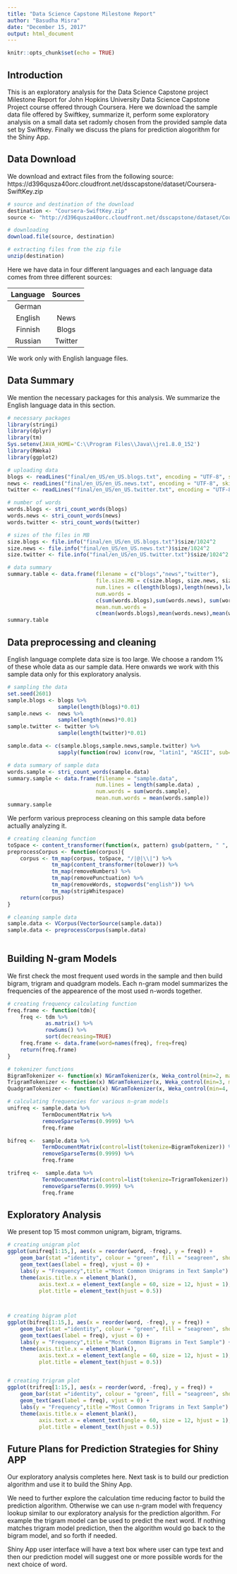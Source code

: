 ---
title: "Data Science Capstone Milestone Report"
author: "Basudha Misra"
date: "December 15, 2017"
output: html_document
---

```{r setup, include=FALSE}
knitr::opts_chunk$set(echo = TRUE)
```

## Introduction

This is an exploratory analysis for the Data Science Capstone project Milestone Report for John Hopkins University Data Science Capstone Project course offered through Coursera. Here we download the sample data file offered by Swiftkey, summarize it, perform some exploratory analysis on a small data set radomly chosen from the provided sample data set by Swiftkey. Finally we discuss the plans for prediction alogorithm for the Shiny App.

## Data Download

We download and extract files from the following source: https://d396qusza40orc.cloudfront.net/dsscapstone/dataset/Coursera-SwiftKey.zip

```{r download,eval = F}

# source and destination of the download
destination <- "Coursera-SwiftKey.zip"
source <- "http://d396qusza40orc.cloudfront.net/dsscapstone/dataset/Coursera-SwiftKey.zip"

# downloading
download.file(source, destination)

# extracting files from the zip file
unzip(destination)

```

Here we have data in four different languages and each language data comes from three different sources:

| Language   | Sources   |
|:---------: | :-------:|
|German   |          |     
|English  | News     |   
|Finnish  | Blogs    |
|Russian  | Twitter  |

We work only with English language files.

## Data Summary

We mention the necessary packages for this analysis. We summarize the English language data in this section.

```{r packages, results='hide', message=FALSE, warning=FALSE}

# necessary packages
library(stringi)
library(dplyr)
library(tm)
Sys.setenv(JAVA_HOME='C:\\Program Files\\Java\\jre1.8.0_152')
library(RWeka)
library(ggplot2)

```

```{r upload}

# uploading data
blogs <- readLines("final/en_US/en_US.blogs.txt", encoding = "UTF-8", skipNul = TRUE, warn = FALSE)
news <- readLines("final/en_US/en_US.news.txt", encoding = "UTF-8", skipNul = TRUE, warn = FALSE)
twitter <- readLines("final/en_US/en_US.twitter.txt", encoding = "UTF-8", skipNul = TRUE, warn = FALSE)

```
 
```{r summary}

# number of words
words.blogs <- stri_count_words(blogs)
words.news <- stri_count_words(news)
words.twitter <- stri_count_words(twitter)

# sizes of the files in MB
size.blogs <- file.info("final/en_US/en_US.blogs.txt")$size/1024^2
size.news <- file.info("final/en_US/en_US.news.txt")$size/1024^2
size.twitter <- file.info("final/en_US/en_US.twitter.txt")$size/1024^2

# data summary
summary.table <- data.frame(filename = c("blogs","news","twitter"),
                            file.size.MB = c(size.blogs, size.news, size.twitter),
                            num.lines = c(length(blogs),length(news),length(twitter)),
                            num.words =   
                            c(sum(words.blogs),sum(words.news), sum(words.twitter)),
                            mean.num.words = 
                            c(mean(words.blogs),mean(words.news),mean(words.twitter)))
summary.table

```

## Data preprocessing and cleaning

English language complete data size is too large. We choose a random 1% of these whole data as our sample data. Here onwards we work with this sample data only for this exploratory analysis. 
 
```{r sampling}

# sampling the data
set.seed(2601)
sample.blogs <- blogs %>%
                sample(length(blogs)*0.01)
sample.news <-  news %>%
                sample(length(news)*0.01) 
sample.twitter <- twitter %>%
                sample(length(twitter)*0.01) 

sample.data <- c(sample.blogs,sample.news,sample.twitter) %>%
                sapply(function(row) iconv(row, "latin1", "ASCII", sub=""))

# data summary of sample data
words.sample <- stri_count_words(sample.data)
summary.sample <- data.frame(filename = "sample.data",
                            num.lines = length(sample.data) ,
                            num.words = sum(words.sample),
                            mean.num.words = mean(words.sample))
summary.sample

```

We perform various preprocess cleaning on this sample data before actually analyzing it. 

```{r preprocessing }

# creating cleaning function
toSpace <- content_transformer(function(x, pattern) gsub(pattern, " ", x))
preprocessCorpus <- function(corpus){
    corpus <- tm_map(corpus, toSpace, "/|@|\\|") %>%
              tm_map(content_transformer(tolower)) %>%
              tm_map(removeNumbers) %>%
              tm_map(removePunctuation) %>%
              tm_map(removeWords, stopwords("english")) %>%
              tm_map(stripWhitespace) 
    return(corpus)
}

# cleaning sample data
sample.data <- VCorpus(VectorSource(sample.data))
sample.data <- preprocessCorpus(sample.data)
 

```

## Building N-gram Models

We first check the most frequent used words in the sample and then build bigram, trigram and quadgram models. Each n-gram model summarizes the frequencies of the appearence of the most used n-words together.


```{r ngrammodel }

# creating frequency calculating function
freq.frame <- function(tdm){
    freq <- tdm %>%
            as.matrix() %>%
            rowSums() %>%
            sort(decreasing=TRUE)
    freq.frame <- data.frame(word=names(freq), freq=freq)
    return(freq.frame)
}

# tokenizer functions
BigramTokenizer <- function(x) NGramTokenizer(x, Weka_control(min=2, max=2))
TrigramTokenizer <- function(x) NGramTokenizer(x, Weka_control(min=3, max=3))
QuadgramTokenizer <- function(x) NGramTokenizer(x, Weka_control(min=4, max=4))

# calculating frequencies for various n-gram models
unifreq <- sample.data %>%
           TermDocumentMatrix %>% 
           removeSparseTerms(0.9999) %>%
           freq.frame

bifreq <-  sample.data %>%
           TermDocumentMatrix(control=list(tokenize=BigramTokenizer)) %>%
           removeSparseTerms(0.9999) %>%
           freq.frame

trifreq <-  sample.data %>%
           TermDocumentMatrix(control=list(tokenize=TrigramTokenizer)) %>%
           removeSparseTerms(0.9999) %>%
           freq.frame

```

## Exploratory Analysis

We present top 15 most common unigram, bigram, trigrams.

```{r plots }

# creating unigram plot
ggplot(unifreq[1:15,], aes(x = reorder(word, -freq), y = freq)) +
    geom_bar(stat ="identity", colour = "green", fill = "seagreen", show.legend = F) +
    geom_text(aes(label = freq), vjust = 0) +
    labs(y = "Frequency",title ="Most Common Unigrams in Text Sample") +
    theme(axis.title.x = element_blank(), 
          axis.text.x = element_text(angle = 60, size = 12, hjust = 1),
          plot.title = element_text(hjust = 0.5)) 



# creating bigram plot
ggplot(bifreq[1:15,], aes(x = reorder(word, -freq), y = freq)) +
    geom_bar(stat ="identity", colour = "green", fill = "seagreen", show.legend = F) +
    geom_text(aes(label = freq), vjust = 0) +
    labs(y = "Frequency",title ="Most Common Bigrams in Text Sample") +
    theme(axis.title.x = element_blank(), 
          axis.text.x = element_text(angle = 60, size = 12, hjust = 1),
          plot.title = element_text(hjust = 0.5)) 


# creating trigram plot
ggplot(trifreq[1:15,], aes(x = reorder(word, -freq), y = freq)) +
    geom_bar(stat ="identity", colour = "green", fill = "seagreen", show.legend = F) +
    geom_text(aes(label = freq), vjust = 0) +
    labs(y = "Frequency",title ="Most Common Trigrams in Text Sample") +
    theme(axis.title.x = element_blank(), 
          axis.text.x = element_text(angle = 60, size = 12, hjust = 1),
          plot.title = element_text(hjust = 0.5)) 

```


## Future Plans for Prediction Strategies for Shiny APP

Our exploratory analysis completes here. Next task is to build our prediction algorithm and use it to build the Shiny App.

We need to further explore the calculation time reducing factor to build the prediction algorithm. Otherwise we can use n-gram model with frequency lookup similar to our exploratory analysis for the prediction algorithm. For example the trigram model can be used to predict the next word. If nothing matches trigram model prediction, then the algorithm would go back to the bigram model, and so forth if needed.

Shiny App user interface will have a text box where user can type text and then our prediction model will suggest one or more possible words for the next choice of word.

